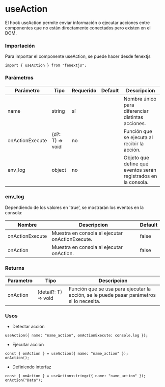 # useAction

El hook useAction permite enviar información o ejecutar acciones entre componentes que no están directamente conectados pero existen en el DOM.

### Importación

Para importar el componente useAction, se puede hacer desde fenextjs

```tsx copy
import { useAction } from "fenextjs";
```

### Parámetros

| Parámetro       | Tipo             | Requerido | Default | Descripcion                                                    |
| --------------- | ---------------- | --------- | ------- | -------------------------------------------------------------- |
| name            | string           | sí        |         | Nombre único para diferenciar distintas acciones.              |
| onActionExecute | (d?: T) =\> void | no        |         | Función que se ejecuta al recibir la acción.                   |
| env_log         | object           | no        |         | Objeto que define qué eventos serán registrados en la consola. |

### env_log

Dependiendo de los valores en 'true', se mostrarán los eventos en la consola:

| Nombre          | Descripcion                                     | Default |
| --------------- | ----------------------------------------------- | ------- |
| onActionExecute | Muestra en consola al ejecutar onActionExecute. | false   |
| onAction        | Muestra en consola al ejecutar onAction.        | false   |

### Returns

| Parametro | Tipo                  | Descripcion                                                                              |
| --------- | --------------------- | ---------------------------------------------------------------------------------------- |
| onAction  | (detail?: T) =\> void | Función que se usa para ejecutar la acción, se le puede pasar parámetros si lo necesita. |

### Usos

- Detectar acción

```tsx copy
useAction({ name: "name_action", onActionExecute: console.log });
```

- Ejecutar acción

```tsx copy
const { onAction } = useAction({ name: "name_action" });
onAction();
```

- Definiendo interfaz

```tsx copy
const { onAction } = useAction<string>({ name: "name_action" });
onAction("Data");
```
